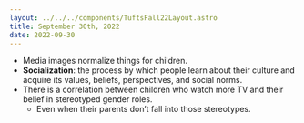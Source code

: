 ```yaml
---
layout: ../../../components/TuftsFall22Layout.astro
title: September 30th, 2022
date: 2022-09-30
---
```


- Media images normalize things for children. 
- **Socialization**: the process by which people learn about their culture and acquire its values, beliefs, perspectives, and social norms. 
- There is a correlation between children who watch more TV and their belief in stereotyped gender roles. 
	- Even when their parents don’t fall into those stereotypes. 